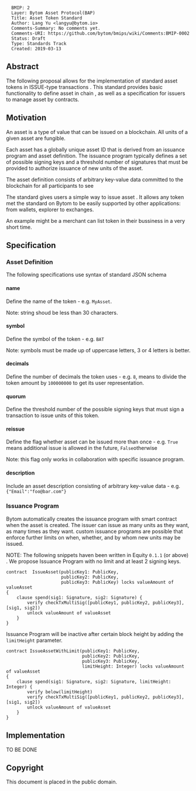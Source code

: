 <pre>
  BMIP: 2
  Layer: Bytom Asset Protocol(BAP)
  Title: Asset Token Standard  
  Author: Lang Yu <langyu@bytom.io>
  Comments-Summary: No comments yet.
  Comments-URI: https://github.com/bytom/bmips/wiki/Comments:BMIP-0002
  Status: Draft
  Type: Standards Track
  Created: 2019-03-13
</pre>

==Abstract==

The following proposal allows for the implementation of standard asset tokens in ISSUE-type transactions . This standard provides basic functionality to define asset in chain , as well as a specification for issuers to manage asset by contracts. 

==Motivation==

An asset is a type of value that can be issued on a blockchain. All units of a given asset are fungible.

Each asset has a globally unique asset ID that is derived from an issuance program and asset definition. The issuance program typically defines a set of possible signing keys and a threshold number of signatures that must be provided to authorize issuance of new units of the asset. 

The asset definition consists of arbitrary key-value data committed to the blockchain for all participants to see

The standard gives users a simple way to issue asset . It allows any token met the standard on Bytom to be easily supported by other applications: from wallets,  explorer to exchanges.

An example might be a merchant can list token in their bussiness in a very short time. 

==Specification==

===Asset Definition===

The following specifications use syntax of standard JSON schema

====name====

Define the name of the token - e.g. <code>MyAsset</code>. 

Note:  string shoud be less than 30 characters.

====symbol====
Define the symbol of the token - e.g. <code>BAT</code>

Note:  symbols must be made up of uppercase letters,  3 or 4 letters is better.
====decimals====

Define the number of decimals the token uses - e.g. <code>8</code>, means to divide the token amount by <code>100000000</code> to get its user representation.

====quorum====

Define the threshold number of the possible signing keys that must sign a transaction to issue units of this token.

====reissue====

Define the flag whether asset can be issued more than once - e.g. <code>True</code> means additional issue is allowed in the future, <code>False</code>otherwise

Note: this flag only works in collaboration with specific issuance program.

====description====

Include an asset description consisting of arbitrary key-value data - e.g. <code>{"Email":"foo@bar.com"}</code>



===Issuance Program===

Bytom automatically creates the issuance program with smart contract  when the asset is created. The issuer can issue as many units as they want, as many times as they want.  custom issuance programs are possible that enforce further limits on when, whether, and by whom new units may be issued.

NOTE: The following snippets haven been written in  Equity <code>0.1.1</code> (or above) . 
We propose Issuance Program with no limit and at least  2 signing keys.

<pre>
contract  IssueAsset(publicKey1: PublicKey,
                     publicKey2: PublicKey,
                     publicKey3: PublicKey) locks valueAmount of valueAsset 
{
	clause spend(sig1: Signature, sig2: Signature) {
		verify checkTxMultiSig([publicKey1, publicKey2, publicKey3], [sig1, sig2])
		unlock valueAmount of valueAsset
	}
}
</pre>
Issuance Program will be inactive after certain block height by adding the <code>limitHeight</code> parameter.

<pre>
contract IssueAssetWithLimit(publicKey1: PublicKey,
                             publicKey2: PublicKey,
                             publicKey3: PublicKey,
                             limitHeight: Integer) locks valueAmount of valueAsset 
{
	clause spend(sig1: Signature, sig2: Signature, limitHeight: Integer) {
		verify below(limitHeight)
		verify checkTxMultiSig([publicKey1, publicKey2, publicKey3], [sig1, sig2])
		unlock valueAmount of valueAsset
  	}
}
</pre>

==Implementation==

TO BE DONE

==Copyright==

This document is placed in the public domain.
